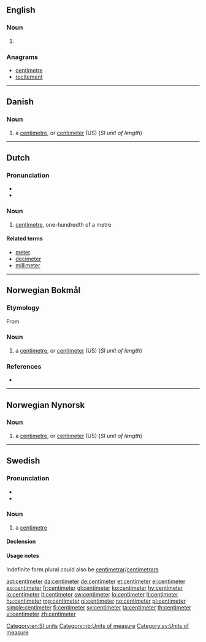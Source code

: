 {{also|centiméter}}
==English==

===Noun===
{{en-noun}}

# {{alternative spelling of|centimetre|from=US|lang=en}}

===Anagrams===
* [[centimetre#English|centimetre]]
* [[recitement#English|recitement]]

[[Category:en:SI units]]

----

==Danish==

===Noun===
{{head|da|noun|definite singular|centimeteren|indefinite plural|centimeter|definite plural|centimeterne}}

# a [[centimetre]], or [[centimeter#English|centimeter]] (US) (''SI unit of length'')

----

==Dutch==

===Pronunciation===
* {{IPA|/ˈsɛntiˌmeːtər/|lang=nl}}
* {{audio|nl-centimeter.ogg|centimeter|lang=nl}}

===Noun===
{{nl-noun|m|-s|centimetertje}}

# [[centimetre]], one-hundredth of a metre

====Related terms====
* [[meter]]
* [[decimeter]]
* [[millimeter]]

----

==Norwegian Bokmål==

===Etymology===
From {{prefix|centi|meter|lang=nb}}

===Noun===
{{head|nb|noun|g=m|definite singular|centimeteren|indefinite plural|centimeter|definite plural|centimeterne}}

# a [[centimetre]], or [[centimeter#English|centimeter]] (US) (''SI unit of length'')

===References===
* {{R:The Bokmål Dictionary}}
[[Category:nb:Units of measure]]

----

==Norwegian Nynorsk==

===Noun===
{{head|nn|noun|g=m|definite singular|centimeteren|indefinite plural|centimeter|definite plural|centimeterane|or|centimetrane}}

# a [[centimetre]], or [[centimeter#English|centimeter]] (US) (''SI unit of length'')

----

==Swedish==

===Pronunciation===
* {{IPA|/sɛntɪˈmeːtɛr/|/ˈsɛntɪmeːtɛr/|lang=sv}}
* {{audio|Sv-centimeter.ogg|Audio|lang=sv}}

===Noun===
{{sv-noun|c}}

# a [[centimetre]]

====Declension====
{{sv-noun-irreg-c|2=centimetern|3=centimeter|4=centimeterna}}

====Usage notes====
Indefinite form plural could also be [[centimetrar]]/[[centimetrars]]

[[Category:sv:Units of measure]]

[[ast:centimeter]]
[[da:centimeter]]
[[de:centimeter]]
[[et:centimeter]]
[[el:centimeter]]
[[eo:centimeter]]
[[fr:centimeter]]
[[gl:centimeter]]
[[ko:centimeter]]
[[hy:centimeter]]
[[io:centimeter]]
[[it:centimeter]]
[[sw:centimeter]]
[[lo:centimeter]]
[[lt:centimeter]]
[[hu:centimeter]]
[[mg:centimeter]]
[[nl:centimeter]]
[[no:centimeter]]
[[pl:centimeter]]
[[simple:centimeter]]
[[fi:centimeter]]
[[sv:centimeter]]
[[ta:centimeter]]
[[th:centimeter]]
[[vi:centimeter]]
[[zh:centimeter]]